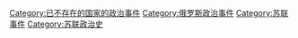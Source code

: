 [[Category:已不存在的国家的政治事件|Category:已不存在的国家的政治事件]]
[[Category:俄罗斯政治事件|Category:俄罗斯政治事件]]
[[Category:苏联事件|Category:苏联事件]]
[[Category:苏联政治史|Category:苏联政治史]]